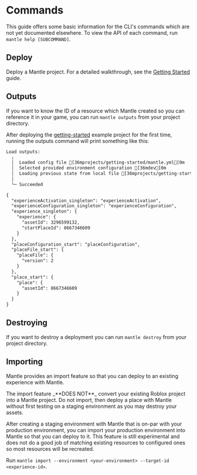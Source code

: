 
# Commands

This guide offers some basic information for the CLI's commands which are not yet documented
elsewhere. To view the API of each command, run `mantle help [SUBCOMMAND]`.

## Deploy

Deploy a Mantle project. For a detailed walkthrough, see the [Getting
Started](/docs/getting-started#deploy-your-first-project) guide.

## Outputs

If you want to know the ID of a resource which Mantle created so you can reference it in your game,
you can run `mantle outputs` from your project directory.

After deploying the
[getting-started](https://github.com/blake-mealey/mantle/tree/main/examples/projects/getting-started)
example project for the first time, running the outputs command will print something like this:

```txt filename="mantle deploy"
Load outputs:
  ╷
  │  Loaded config file [36mprojects/getting-started/mantle.yml[0m
  │  Selected provided environment configuration [36mdev[0m
  │  Loading previous state from local file [36mprojects/getting-started/.mantle-state.yml[0m
  │
  ╰─ Succeeded

{
  "experienceActivation_singleton": "experienceActivation",
  "experienceConfiguration_singleton": "experienceConfiguration",
  "experience_singleton": {
    "experience": {
      "assetId": 3296599132,
      "startPlaceId": 8667346609
    }
  },
  "placeConfiguration_start": "placeConfiguration",
  "placeFile_start": {
    "placeFile": {
      "version": 2
    }
  },
  "place_start": {
    "place": {
      "assetId": 8667346609
    }
  }
}
```

## Destroying

If you want to destroy a deployment you can run `mantle destroy` from your project directory.

## Importing

Mantle provides an import feature so that you can deploy to an existing experience with Mantle.

<Callout type="warning">
  The import feature _**DOES NOT**_ convert your existing Roblox project into a
  Mantle project. Do not import, then deploy a place with Mantle without first
  testing on a staging environment as you may destroy your assets.
</Callout>

After creating a staging environment with Mantle that is on-par with your production environment,
you can import your production environment into Mantle so that you can deploy to it. This feature is
still experimental and does not do a good job of matching existing resources to configured ones so
most resources will be recreated.

Run `mantle import --environment <your-environment> --target-id <experience-id>`.
